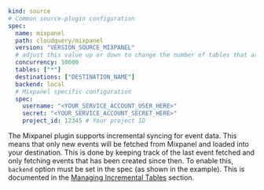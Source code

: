 ```yaml copy
kind: source
# Common source-plugin configuration
spec:
  name: mixpanel
  path: cloudquery/mixpanel
  version: "VERSION_SOURCE_MIXPANEL"
  # adjust this value up or down to change the number of tables that are resolved in parallel
  concurrency: 10000
  tables: ["*"]
  destinations: ["DESTINATION_NAME"]
  backend: local
  # Mixpanel specific configuration
  spec:
    username: "<YOUR_SERVICE_ACCOUNT_USER_HERE>"
    secret: "<YOUR_SERVICE_ACCOUNT_SECRET_HERE>"
    project_id: 12345 # Your project ID
```

The Mixpanel plugin supports incremental syncing for event data. This means that only new events will be fetched from Mixpanel and loaded into your destination. This is done by keeping track of the last event fetched and only fetching events that has been created since then.
To enable this, `backend` option must be set in the spec (as shown in the example). This is documented in the [Managing Incremental Tables](/docs/advanced-topics/managing-incremental-tables) section.
